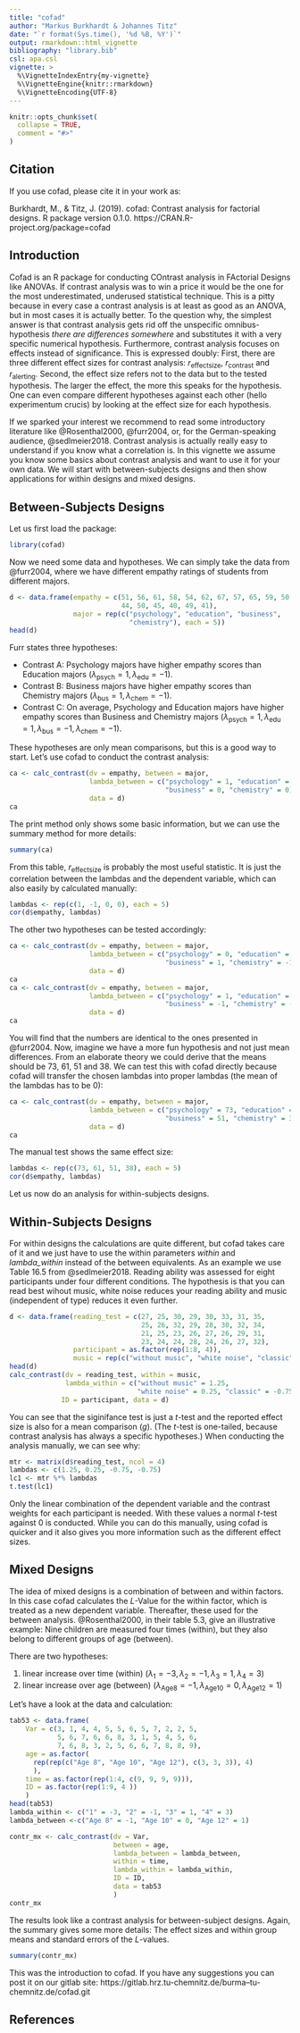 ---
title: "cofad"
author: "Markus Burkhardt & Johannes Titz"
date: "`r format(Sys.time(), '%d %B, %Y')`"
output: rmarkdown::html_vignette
bibliography: "library.bib"
csl: apa.csl
vignette: >
  %\VignetteIndexEntry{my-vignette}
  %\VignetteEngine{knitr::rmarkdown}
  %\VignetteEncoding{UTF-8}
---

```{r, include = FALSE}
knitr::opts_chunk$set(
  collapse = TRUE,
  comment = "#>"
)
```

## Citation
If you use cofad, please cite it in your work as: 

Burkhardt, M., & Titz, J. (2019). cofad: Contrast analysis for factorial designs. R package version 0.1.0. https://CRAN.R-project.org/package=cofad

## Introduction
Cofad is an R package for conducting COntrast analysis in FActorial Designs like ANOVAs. If contrast analysis was to win a price it would be the one for the most underestimated, underused statistical technique. This is a pitty because in every case a contrast analysis is at least as good as an ANOVA, but in most cases it is actually better. To the question why, the simplest answer is that contrast analysis gets rid off the unspecific omnibus-hypothesis *there are differences somewhere* and substitutes it with a very specific numerical hypothesis. Furthermore, contrast analysis focuses on effects instead of significance. This is expressed doubly: First, there are three different effect sizes for contrast analysis: $r_\mathrm{effectsize}$, $r_\mathrm{contrast}$ and $r_\mathrm{alerting}$. Second, the effect size refers not to the data but to the tested hypothesis. The larger the effect, the more this speaks for the hypothesis. One can even compare different hypotheses against each other (hello experimentum crucis) by looking at the effect size for each hypothesis. 

If we sparked your interest we recommend to read some introductory literature like @Rosenthal2000, @furr2004, or, for the German-speaking audience, @sedlmeier2018. Contrast analysis is actually really easy to understand if you know what a correlation is. In this vignette we assume you know some basics about contrast analysis and want to use it for your own data. We will start with between-subjects designs and then show applications for within designs and mixed designs.

## Between-Subjects Designs
Let us first load the package:
```{r setup}
library(cofad)
```

Now we need some data and hypotheses. We can simply take the data from @furr2004, where we have different empathy ratings of students from different majors.

```{r}
d <- data.frame(empathy = c(51, 56, 61, 58, 54, 62, 67, 57, 65, 59, 50, 49, 47, 45,
                            44, 50, 45, 40, 49, 41),
                major = rep(c("psychology", "education", "business",
                              "chemistry"), each = 5))
head(d)
```

Furr states three hypotheses:

  - Contrast A: Psychology majors have higher empathy scores than Education majors ($\lambda_\mathrm{psych} = 1, \lambda_\mathrm{edu} = -1$).
  - Contrast B: Business majors have higher empathy scores than Chemistry majors ($\lambda_\mathrm{bus} = 1, \lambda_\mathrm{chem} = -1$).
  - Contrast C: On average, Psychology and Education majors have higher empathy scores than Business and Chemistry majors ($\lambda_\mathrm{psych} = 1, \lambda_\mathrm{edu} = 1, \lambda_\mathrm{bus} = -1, \lambda_\mathrm{chem} = -1$).

These hypotheses are only mean comparisons, but this is a good way to start. Let's use cofad to conduct the contrast analysis:

```{r}
ca <- calc_contrast(dv = empathy, between = major,
                    lambda_between = c("psychology" = 1, "education" = -1,
                                       "business" = 0, "chemistry" = 0),
                    data = d)
ca
```

The print method only shows some basic information, but we can use the summary method for more details:
```{r}
summary(ca)
```

From this table, $r_\mathrm{effectsize}$ is probably the most useful statistic. It is just the correlation between the lambdas and the dependent variable, which can also easily by calculated manually:

```{r}
lambdas <- rep(c(1, -1, 0, 0), each = 5)
cor(d$empathy, lambdas)
```

The other two hypotheses can be tested accordingly:

```{r}
ca <- calc_contrast(dv = empathy, between = major,
                    lambda_between = c("psychology" = 0, "education" = 0,
                                       "business" = 1, "chemistry" = -1),
                    data = d)
ca
ca <- calc_contrast(dv = empathy, between = major,
                    lambda_between = c("psychology" = 1, "education" = 1,
                                       "business" = -1, "chemistry" = -1),
                    data = d)
ca
```

You will find that the numbers are identical to the ones presented in @furr2004. Now, imagine we have a more fun hypothesis and not just mean differences. From an elaborate theory we could derive that the means should be 73, 61, 51 and 38. We can test this with cofad directly because cofad will transfer the chosen lambdas into proper lambdas (the mean of the lambdas has to be 0):

```{r}
ca <- calc_contrast(dv = empathy, between = major,
                    lambda_between = c("psychology" = 73, "education" = 61,
                                       "business" = 51, "chemistry" = 38),
                    data = d)
ca
```

The manual test shows the same effect size:

```{r}
lambdas <- rep(c(73, 61, 51, 38), each = 5)
cor(d$empathy, lambdas)
```

Let us now do an analysis for within-subjects designs.

## Within-Subjects Designs

For within designs the calculations are quite different, but cofad takes care of it and we just have to use the within parameters *within* and *lambda_within* instead of the between equivalents. As an example we use Table 16.5 from @sedlmeier2018. Reading ability was assessed for eight participants under four different conditions. The hypothesis is that you can read best wihout music, white noise reduces your reading ability and music (independent of type) reduces it even further.

```{r}
d <- data.frame(reading_test = c(27, 25, 30, 29, 30, 33, 31, 35,
                                 25, 26, 32, 29, 28, 30, 32, 34,
                                 21, 25, 23, 26, 27, 26, 29, 31, 
                                 23, 24, 24, 28, 24, 26, 27, 32),
                participant = as.factor(rep(1:8, 4)),
                music = rep(c("without music", "white noise", "classic", "jazz"), each = 8))
head(d)
calc_contrast(dv = reading_test, within = music,
              lambda_within = c("without music" = 1.25, 
                                "white noise" = 0.25, "classic" = -0.75, "jazz" = -0.75),
             ID = participant, data = d)
```

You can see that the siginifance test is just a $t$-test and the reported effect size is also for a mean comparison ($g$). (The $t$-test is one-tailed, because contrast analysis has always a specific hypotheses.) When conducting the analysis manually, we can see why:

```{r}
mtr <- matrix(d$reading_test, ncol = 4)
lambdas <- c(1.25, 0.25, -0.75, -0.75)
lc1 <- mtr %*% lambdas
t.test(lc1)
```

Only the linear combination of the dependent variable and the contrast weights for each participant is needed. With these values a normal $t$-test against 0 is conducted. While you can do this manually, using cofad is quicker and it also gives you more information such as the different effect sizes.

## Mixed Designs

The idea of mixed designs is a combination of between and within factors. In this case cofad calculates the *L*-Value for the within factor, which is treated as a new dependent variable. Thereafter, these used for the between analysis.  @Rosenthal2000, in their table 5.3, give an illustrative example: Nine children are measured four times (within), but they also belong to different groups of age (between).

There are two hypotheses: 

1. linear increase over time (within)
($\lambda_\mathrm{1} = -3, \lambda_\mathrm{2} = -1, \lambda_\mathrm{3} = 1, \lambda_\mathrm{4} = 3$)
2. linear increase over age (between)
($\lambda_\mathrm{Age 8} = -1, \lambda_\mathrm{Age 10} = 0, \lambda_\mathrm{Age12} = 1$)

Let's have a look at the data and calculation:

```{r}
tab53 <- data.frame(
    Var = c(3, 1, 4, 4, 5, 5, 6, 5, 7, 2, 2, 5,
            5, 6, 7, 6, 6, 8, 3, 1, 5, 4, 5, 6,
            7, 6, 8, 3, 2, 5, 6, 6, 7, 8, 8, 9),
    age = as.factor(
      rep(rep(c("Age 8", "Age 10", "Age 12"), c(3, 3, 3)), 4)
      ),
    time = as.factor(rep(1:4, c(9, 9, 9, 9))),
    ID = as.factor(rep(1:9, 4 ))
    )
head(tab53)
lambda_within <- c("1" = -3, "2" = -1, "3" = 1, "4" = 3)
lambda_between <-c("Age 8" = -1, "Age 10" = 0, "Age 12" = 1)

contr_mx <- calc_contrast(dv = Var, 
                          between = age,
                          lambda_between = lambda_between,
                          within = time,
                          lambda_within = lambda_within,
                          ID = ID, 
                          data = tab53
                          )
contr_mx
```
The results look like a contrast analysis for between-subject designs. Again, the summary gives some more details: The effect sizes and within group means and standard errors of the *L*-values. 
```{r}
summary(contr_mx)
```



This was the introduction to cofad. If you have any suggestions you can post it on our gitlab site:
https://gitlab.hrz.tu-chemnitz.de/burma--tu-chemnitz.de/cofad.git


## References
